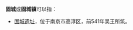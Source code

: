 '''固城'''或'''固城镇'''可以指：
{{PRC admin/disambig|13/05/25/105/000|13/06/26/101/000|32/01/25/105/000|41/09/22/209/000||62/10/24/203/000|62/12/26/209/000}}
*[[固城遗址|固城遗址]]，位于南京市高淳区，前541年吴王所筑。
{{disambig|cat=三字中国镇名消歧义}}
